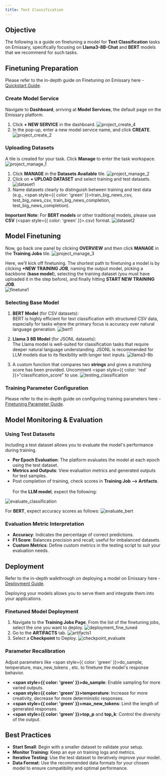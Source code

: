 ```yaml
---
title: Text Classification
---
```


## Objective

The following is a guide on finetuning a model for **Text Classification** tasks on Emissary, specifically focusing on **Llama3-8B-Chat** and **BERT** models that we recommend for such tasks.

## Finetuning Preparation

Please refer to the in-depth guide on Finetuning on Emissary here - [Quickstart Guide](../).

### Create Model Service

Navigate to **Dashboard**, arriving at **Model Services**, the default page on the Emissary platform.

1. Click **+ NEW SERVICE** in the dashboard.
![project_create_4](/img/guides/project_create1.png)
2. In the pop-up, enter a new model service name, and click **CREATE**.
![project_create_2](/img/guides/project_create2.png)

### Uploading Datasets

A tile is created for your task. Click **Manage** to enter the task workspace.
![project_manage_1](/img/guides/project_manage1.png)

1. Click **MANAGE** in the **Datasets Available** tile.
![project_manage_2](/img/guides/project_manage2.png)
2. Click on **+ UPLOAD DATASET** and select training and test datasets.
![dataset1](/img/guides/dataset1.png)
3. Name datasets clearly to distinguish between training and test data (e.g., <span style={{ color: 'green' }}>train_big_news_csv, test_big_news_csv, train_big_news_completion, test_big_news_completion</span>).

**Important Note**: For **BERT models** or other traditional models, please use **CSV** (<span style={{ color: 'green' }}>.csv</span>) format.
![dataset2](/img/guides/dataset2.png)

## Model Finetuning

Now, go back one panel by clicking **OVERVIEW** and then click **MANAGE** in the **Training Jobs** tile.
![project_manage_3](/img/guides/project_manage3.png)

Here, we’ll kick off finetuning. The shortest path to finetuning a model is by clicking **+NEW TRAINING JOB**, naming the output model, picking a backbone (**base model**), selecting the training dataset (you must have uploaded it in the step before), and finally hitting **START NEW TRAINING JOB**.  
![finetune1](/img/guides/finetune1.png)

### Selecting Base Model

1. **BERT Model** (for CSV datasets):  
BERT is highly efficient for text classification with structured CSV data, especially for tasks where the primary focus is accuracy over natural language generation.
![bert1](/img/guides/bert1.png)

2. **Llama 3 8B Model** (for JSONL datasets):  
The Llama model is well-suited for classification tasks that require deeper natural language understanding. JSONL is recommended for LLM models due to its flexibility with longer text inputs.
![llama3-8b](/img/guides/llama3-8b.png)

3. A custom function that compares two **strings** and gives a matching score has been provided. Uncomment <span style={{ color: 'red' }}>"classification_score"</span> to use.
![testing_classification](/img/guides/testing_classification.png)

### Training Parameter Configuration

Please refer to the in-depth guide on configuring training parameters here - [Finetuning Parameter Guide](../fine-tuning/parameters).

## Model Monitoring & Evaluation

### Using Test Datasets

Including a test dataset allows you to evaluate the model's performance during training.

- **Per Epoch Evaluation**: The platform evaluates the model at each epoch using the test dataset.
- **Metrics and Outputs**: View evaluation metrics and generated outputs for test samples.
- Post completion of training, check scores in **Training Job --> Artifacts**.
  <br></br>For the **LLM model**, expect the following:  

![evaluate_classification](/img/guides/evaluate_classification.png)

For **BERT**, expect accuracy scores as follows:
![evaluate_bert](/img/guides/evaluate_bert.png)


### Evaluation Metric Interpretation

- **Accuracy**: Indicates the percentage of correct predictions.
- **F1 Score**: Balances precision and recall; useful for imbalanced datasets.
- **Custom Metrics**: Define custom metrics in the testing script to suit your evaluation needs.

## Deployment

Refer to the in-depth walkthrough on deploying a model on Emissary here - [Deployment Guide](../fine-tuning/deployment).

Deploying your models allows you to serve them and integrate them into your applications.

### Finetuned Model Deployment

1. Navigate to the **Training Jobs Page**. From the list of the finetuning jobs, select the one you want to deploy.
![deployment_fine_tuned](/img/guides/deployment_fine_tuned.png)
2. Go to the **ARTIFACTS** tab.
![artifacts1](/img/guides/artifacts1.png)
3. Select a **Checkpoint** to Deploy.
![checkpoint_evaluate](/img/guides/checkpoint_evaluate.png)

### Parameter Recalibration

Adjust parameters like <span style={{ color: 'green' }}>do_sample, temperature, max_new_tokens </span>, etc. to finetune the model's response behavior.

- **<span style={{ color: 'green' }}>do_sample</span>**: Enable sampling for more varied outputs.
- **<span style={{ color: 'green' }}>temperature</span>**: Increase for more creativity, decrease for more deterministic responses.
- **<span style={{ color: 'green' }}>max_new_tokens</span>**: Limit the length of generated responses.
- **<span style={{ color: 'green' }}>top_p</span>** and **top_k**: Control the diversity of the output.

## Best Practices

- **Start Small**: Begin with a smaller dataset to validate your setup.
- **Monitor Training**: Keep an eye on training logs and metrics.
- **Iterative Testing**: Use the test dataset to iteratively improve your model.
- **Data Format**: Use the recommended data formats for your chosen model to ensure compatibility and optimal performance.
